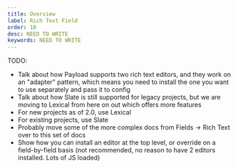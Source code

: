 ```yaml
---
title: Overview
label: Rich Text Field
order: 10
desc: NEED TO WRITE 
keywords: NEED TO WRITE
---
```


TODO:

- Talk about how Payload supports two rich text editors, and they work on an "adapter" pattern, which means you need to install the one you want to use separately and pass it to config
- Talk about how Slate is still supported for legacy projects, but we are moving to Lexical from here on out which offers more features
- For new projects as of 2.0, use Lexical
- For existing projects, use Slate
- Probably move some of the more complex docs from Fields -> Rich Text over to this set of docs
- Show how you can install an editor at the top level, or override on a field-by-field basis (not recommended, no reason to have 2 editors installed. Lots of JS loaded)